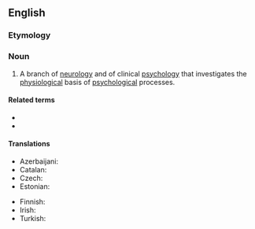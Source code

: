 ==English==
{{wikipedia}}

===Etymology===
{{prefix|en|neuro|psychology}}

===Noun===
{{en-noun|-}}

# A branch of [[neurology]] and of clinical [[psychology]] that investigates the [[physiological]] basis of [[psychological]] processes.

====Related terms====
* {{l|en|neuropsychological}}
* {{l|en|neuropsychologist}}

====Translations====
{{trans-top|branch of neurology}}
* Azerbaijani: {{t|az|neyropsixologiya}}
* Catalan: {{t|ca|neuropsicologia|f}}
* Czech: {{t|cs|neuropsychologie|f}}
* Estonian: {{t+|et|neuropsühholoogia}}
{{trans-mid}}
* Finnish: {{t|fi|neuropsykologia}}
* Irish: {{t|ga|néarshíceolaíocht|f}}
* Turkish: {{t+|tr|nöropsikoloji}}
{{trans-bottom}}
